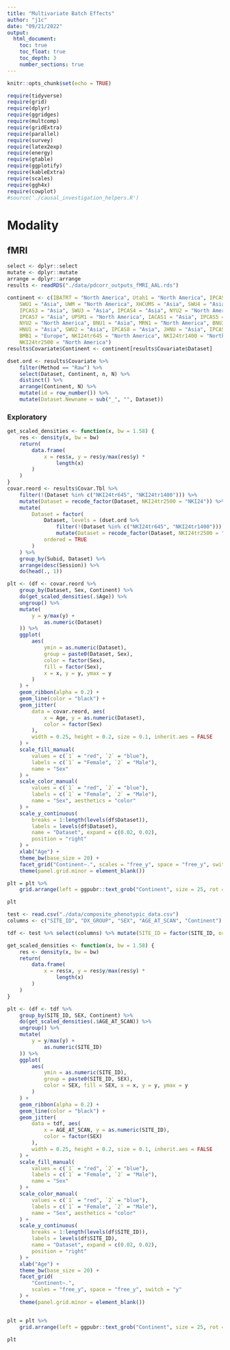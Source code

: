 ```yaml
---
title: "Multivariate Batch Effects"
author: "j1c"
date: "09/21/2022"
output:
  html_document:
    toc: true
    toc_float: true
    toc_depth: 3
    number_sections: true
---
```


```r
knitr::opts_chunk$set(echo = TRUE)
```

```r
require(tidyverse)
require(grid)
require(dplyr)
require(ggridges)
require(multcomp)
require(gridExtra)
require(parallel)
require(survey)
require(latex2exp)
require(energy)
require(gtable)
require(ggplotify)
require(kableExtra)
require(scales)
require(ggh4x)
require(cowplot)
#source('./causal_investigation_helpers.R')
```

# Modality {.tabset}

## fMRI {.tabset}

```r
select <- dplyr::select
mutate <- dplyr::mutate
arrange = dplyr::arrange
results <- readRDS("./data/pdcorr_outputs_fMRI_AAL.rds")

continent <- c(IBATRT = "North America", Utah1 = "North America", IPCAS2 = "Asia",
    SWU1 = "Asia", UWM = "North America", XHCUMS = "Asia", SWU4 = "Asia", BNU2 = "Asia",
    IPCAS3 = "Asia", SWU3 = "Asia", IPCAS4 = "Asia", NYU2 = "North America", IPCAS1 = "Asia",
    IPCAS7 = "Asia", UPSM1 = "North America", IACAS1 = "Asia", IPCAS5 = "Asia", NYU1 = "North America",
    NYU2 = "North America", BNU1 = "Asia", MRN1 = "North America", BNU3 = "Asia",
    HNU1 = "Asia", SWU2 = "Asia", IPCAS8 = "Asia", JHNU = "Asia", IPCAS6 = "Asia",
    BMB1 = "Europe", NKI24tr645 = "North America", NKI24tr1400 = "North America",
    NKI24tr2500 = "North America")
results$Covariate$Continent <- continent[results$Covariate$Dataset]

dset.ord <- results$Covariate %>%
    filter(Method == "Raw") %>%
    select(Dataset, Continent, n, N) %>%
    distinct() %>%
    arrange(Continent, N) %>%
    mutate(id = row_number()) %>%
    mutate(Dataset.Newname = sub("_", "", Dataset))
```

### Exploratory

```r
get_scaled_densities <- function(x, bw = 1.58) {
    res <- density(x, bw = bw)
    return(
        data.frame(
            x = res$x, y = res$y/max(res$y) *
                length(x)
        )
    )
}
covar.reord <- results$Covar.Tbl %>%
    filter(!(Dataset %in% c("NKI24tr645", "NKI24tr1400"))) %>%
    mutate(Dataset = recode_factor(Dataset, NKI24tr2500 = "NKI24")) %>%
    mutate(
        Dataset = factor(
            Dataset, levels = (dset.ord %>%
                filter(!(Dataset %in% c("NKI24tr645", "NKI24tr1400"))) %>%
                mutate(Dataset = recode_factor(Dataset, NKI24tr2500 = "NKI24")))$Dataset,
            ordered = TRUE
        )
    ) %>%
    group_by(Subid, Dataset) %>%
    arrange(desc(Session)) %>%
    do(head(., 1))

plt <- (df <- covar.reord %>%
    group_by(Dataset, Sex, Continent) %>%
    do(get_scaled_densities(.$Age)) %>%
    ungroup() %>%
    mutate(
        y = y/max(y) +
            as.numeric(Dataset)
    )) %>%
    ggplot(
        aes(
            ymin = as.numeric(Dataset),
            group = paste0(Dataset, Sex),
            color = factor(Sex),
            fill = factor(Sex),
            x = x, y = y, ymax = y
        )
    ) +
    geom_ribbon(alpha = 0.2) +
    geom_line(color = "black") +
    geom_jitter(
        data = covar.reord, aes(
            x = Age, y = as.numeric(Dataset),
            color = factor(Sex)
        ),
        width = 0.25, height = 0.2, size = 0.1, inherit.aes = FALSE
    ) +
    scale_fill_manual(
        values = c(`1` = "red", `2` = "blue"),
        labels = c(`1` = "Female", `2` = "Male"),
        name = "Sex"
    ) +
    scale_color_manual(
        values = c(`1` = "red", `2` = "blue"),
        labels = c(`1` = "Female", `2` = "Male"),
        name = "Sex", aesthetics = "color"
    ) +
    scale_y_continuous(
        breaks = 1:length(levels(df$Dataset)),
        labels = levels(df$Dataset),
        name = "Dataset", expand = c(0.02, 0.02),
        position = "right"
    ) +
    xlab("Age") +
    theme_bw(base_size = 20) +
    facet_grid("Continent~.", scales = "free_y", space = "free_y", switch = "y") +
    theme(panel.grid.minor = element_blank())

plt = plt %>%
    grid.arrange(left = ggpubr::text_grob("Continent", size = 25, rot = 90))

plt
```

```r


test <- read.csv("./data/composite_phenotypic_data.csv")
columns <- c("SITE_ID", "DX_GROUP", "SEX", "AGE_AT_SCAN", "Continent")

tdf <- test %>% select(columns) %>% mutate(SITE_ID = factor(SITE_ID, ordered = TRUE)) %>% mutate(Continent = factor(Continent)) %>% mutate(SEX = factor(SEX)) %>% mutate(DX_GROUP = factor(DX_GROUP)) %>% group_by(SITE_ID)

```

```r
get_scaled_densities <- function(x, bw = 1.58) {
    res <- density(x, bw = bw)
    return(
        data.frame(
            x = res$x, y = res$y/max(res$y) *
                length(x)
        )
    )
}

plt <- (df <- tdf %>%
    group_by(SITE_ID, SEX, Continent) %>%
    do(get_scaled_densities(.$AGE_AT_SCAN)) %>%
    ungroup() %>%
    mutate(
        y = y/max(y) +
            as.numeric(SITE_ID)
    )) %>%
    ggplot(
        aes(
            ymin = as.numeric(SITE_ID),
            group = paste0(SITE_ID, SEX),
            color = SEX, fill = SEX, x = x, y = y, ymax = y
        )
    ) +
    geom_ribbon(alpha = 0.2) +
    geom_line(color = "black") +
    geom_jitter(
        data = tdf, aes(
            x = AGE_AT_SCAN, y = as.numeric(SITE_ID),
            color = factor(SEX)
        ),
        width = 0.25, height = 0.2, size = 0.1, inherit.aes = FALSE
    ) +
    scale_fill_manual(
        values = c(`1` = "red", `2` = "blue"),
        labels = c(`1` = "Female", `2` = "Male"),
        name = "Sex"
    ) +
    scale_color_manual(
        values = c(`1` = "red", `2` = "blue"),
        labels = c(`1` = "Female", `2` = "Male"),
        name = "Sex", aesthetics = "color"
    ) +
    scale_y_continuous(
        breaks = 1:length(levels(df$SITE_ID)),
        labels = levels(df$SITE_ID),
        name = "Dataset", expand = c(0.02, 0.02),
        position = "right"
    ) +
    xlab("Age") +
    theme_bw(base_size = 20) +
    facet_grid(
        "Continent~.",
        scales = "free_y", space = "free_y", switch = "y"
    ) +
    theme(panel.grid.minor = element_blank())


plt = plt %>%
    grid.arrange(left = ggpubr::text_grob("Continent", size = 25, rot = 90))

plt


```


```r
```